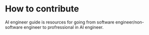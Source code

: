 # How to contribute
AI engineer guide is resources for going from software engineer/non-software engineer to profressional in AI engineer.